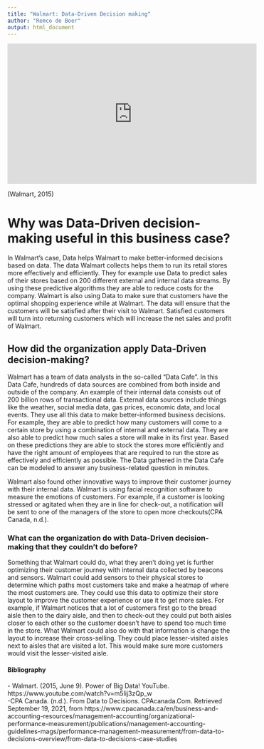---
title: "Walmart: Data-Driven Decision making"
author: "Remco de Boer"
output: html_document
---

<iframe width="560" height="315" src="https://www.youtube.com/embed/m5Iij3zQp_w" title="YouTube video player" frameborder="0" allow="accelerometer; autoplay; clipboard-write; encrypted-media; gyroscope; picture-in-picture" allowfullscreen data-external="1"></iframe>
(Walmart, 2015)

<h1>
Why was Data-Driven decision-making useful in this business case?
</h1>

<p1>
In Walmart’s case, Data helps Walmart to make better-informed decisions based on data. The data Walmart collects helps them to run its retail stores more effectively and efficiently. They for example use Data to predict sales of their stores based on 200 different external and internal data streams. By using these predictive algorithms they are able to reduce costs for the company. 
Walmart is also using Data to make sure that customers have the optimal shopping experience while at Walmart. The data will ensure that the customers will be satisfied after their visit to Walmart. Satisfied customers will turn into returning customers which will increase the net sales and profit of Walmart.
</p1>

<h2>
How did the organization apply Data-Driven decision-making?
</h2>

<p2>
Walmart has a team of data analysts in the so-called “Data Cafe”. In this Data Cafe, hundreds of data sources are combined from both inside and outside of the company. An example of their internal data consists out of 200 billion rows of transactional data. External data sources include things like the weather, social media data, gas prices, economic data, and local events. They use all this data to make better-informed business decisions. For example, they are able to predict how many customers will come to a certain store by using a combination of internal and external data. They are also able to predict how much sales a store will make in its first year. Based on these predictions they are able to stock the stores more efficiëntly and have the right amount of employees that are required to run the store as effectively and efficiently as possible. The Data gathered in the Data Cafe can be modeled to answer any business-related question in minutes.

Walmart also found other innovative ways to improve their customer journey with their internal data. Walmart is using facial recognition software to measure the emotions of customers. For example, if a customer is looking stressed or agitated when they are in line for check-out, a notification will be sent to one of the managers of the store to open more checkouts(CPA Canada, n.d.).
</p2>

<h3>
What can the organization do with Data-Driven decision-making that they couldn’t do before?
</h3>

<p3>
Something that Walmart could do, what they aren’t doing yet is further optimizing their customer journey with internal data collected by beacons and sensors. Walmart could add sensors to their physical stores to determine which paths most customers take and make a heatmap of where the most customers are. They could use this data to optimize their store layout to improve the customer experience or use it to get more sales. For example, if Walmart notices that a lot of customers first go to the bread aisle then to the dairy aisle, and then to check-out they could put both aisles closer to each other so the customer doesn’t have to spend too much time in the store. What Walmart could also do with that information is change the layout to increase their cross-selling. They could place lesser-visited aisles next to aisles that are visited a lot. This would make sure more customers would visit the lesser-visited aisle.
</p3>

<h4>
Bibliography
</h4>

<p4>
- Walmart. (2015, June 9). Power of Big Data! YouTube. https://www.youtube.com/watch?v=m5Iij3zQp_w <br>
-CPA Canada. (n.d.). From Data to Decisions. CPAcanada.Com. Retrieved September 19, 2021, from https://www.cpacanada.ca/en/business-and-accounting-resources/management-accounting/organizational-performance-measurement/publications/management-accounting-guidelines-mags/performance-management-measurement/from-data-to-decisions-overview/from-data-to-decisions-case-studies
</p4>